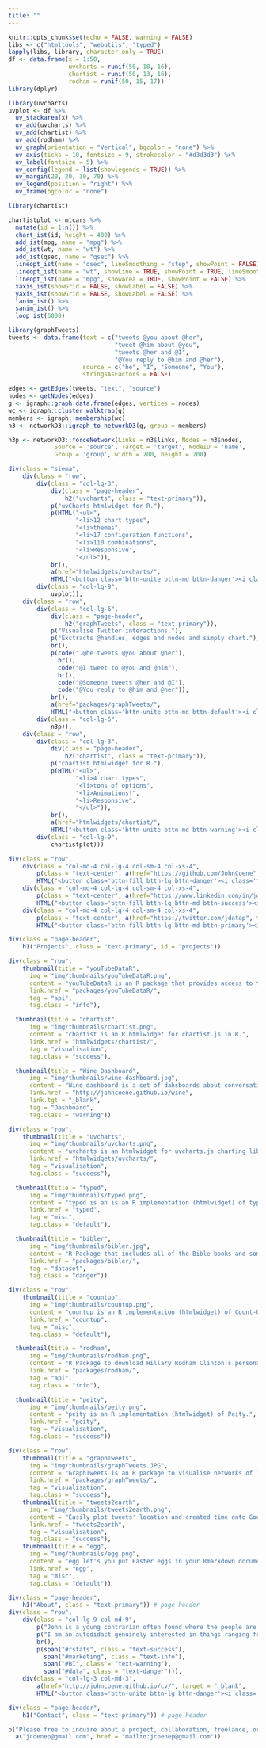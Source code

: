 ```yaml
---
title: ""
---
```


```r
knitr::opts_chunk$set(echo = FALSE, warning = FALSE)
libs <- c("htmltools", "webutils", "typed")
lapply(libs, library, character.only = TRUE)
df <- data.frame(x = 1:50,
                 uvcharts = runif(50, 10, 16),
                 chartist = runif(50, 13, 16),
                 rodham = runif(50, 15, 17))
library(dplyr)

library(uvcharts)
uvplot <- df %>%
  uv_stackarea(x) %>%
  uv_add(uvcharts) %>%
  uv_add(chartist) %>%
  uv_add(rodham) %>%
  uv_graph(orientation = "Vertical", bgcolor = "none") %>%
  uv_axis(ticks = 10, fontsize = 9, strokecolor = "#d3d3d3") %>%
  uv_label(fontsize = 5) %>%
  uv_config(legend = list(showlegends = TRUE)) %>%
  uv_margin(20, 20, 30, 70) %>%
  uv_legend(position = "right") %>% 
  uv_frame(bgcolor = "none")

library(chartist)

chartistplot <- mtcars %>%
  mutate(id = 1:n()) %>%
  chart_ist(id, height = 400) %>%
  add_ist(mpg, name = "mpg") %>%
  add_ist(wt, name = "wt") %>%
  add_ist(qsec, name = "qsec") %>%
  lineopt_ist(name = "qsec", lineSmoothing = "step", showPoint = FALSE) %>%
  lineopt_ist(name = "wt", showLine = TRUE, showPoint = TRUE, lineSmoothing = 3) %>%
  lineopt_ist(name = "mpg", showArea = TRUE, showPoint = FALSE) %>%
  xaxis_ist(showGrid = FALSE, showLabel = FALSE) %>%
  yaxis_ist(showGrid = FALSE, showLabel = FALSE) %>%
  lanim_ist() %>%
  sanim_ist() %>%
  loop_ist(6000)

library(graphTweets)
tweets <- data.frame(text = c("tweets @you about @her", 
                              "tweet @him about @you", 
                              "tweets @her and @I",
                              "@You reply to @him and @her"),
                     source = c("he", "I", "Someone", "You"),
                     stringsAsFactors = FALSE)

edges <- getEdges(tweets, "text", "source")
nodes <- getNodes(edges)
g <- igraph::graph.data.frame(edges, vertices = nodes)
wc <- igraph::cluster_walktrap(g)
members <- igraph::membership(wc)
n3 <- networkD3::igraph_to_networkD3(g, group = members)

n3p <- networkD3::forceNetwork(Links = n3$links, Nodes = n3$nodes,
             Source = 'source', Target = 'target', NodeID = 'name',
             Group = 'group', width = 200, height = 200)
```

```r
div(class = "siema",
    div(class = "row",
        div(class = "col-lg-3",
            div(class = "page-header",
                h2("uvcharts", class = "text-primary")),
            p("uvCharts htmlwidget for R."),
            p(HTML("<ul>",
                   "<li>12 chart types",
                   "<li>themes",
                   "<li>17 configuration functions",
                   "<li>110 combinations",
                   "<li>Responsive",
                   "</ul>")),
            br(),
            a(href="htmlwidgets/uvcharts/",
            HTML("<button class='bttn-unite bttn-md bttn-danger'><i class='fa fa-rocket' aria-hidden='true'></i> Get Started</button>"))),
        div(class = "col-lg-9",
            uvplot)),
    div(class = "row",
        div(class = "col-lg-6",
            div(class = "page-header",
                h2("graphTweets", class = "text-primary")),
            p("Visualise Twitter interactions."),
            p("Exctracts @handles, edges and nodes and simply chart."),
            br(),
            p(code(".@he tweets @you about @her"),
              br(),
              code("@I tweet to @you and @him"),
              br(),
              code("@Someone tweets @her and @I"),
              code("@You reply to @him and @her")),
            br(),
            a(href="packages/graphTweets/",
            HTML("<button class='bttn-unite bttn-md bttn-default'><i class='fa fa-book' aria-hidden='true'></i> Docs</button>"))),
        div(class = "col-lg-6",
            n3p)),
    div(class = "row",
        div(class = "col-lg-3",
            div(class = "page-header",
                h2("chartist", class = "text-primary")),
            p("chartist htmlwidget for R."),
            p(HTML("<ul>",
                   "<li>4 chart types",
                   "<li>tons of options",
                   "<li>Animations!",
                   "<li>Responsive",
                   "</ul>")),
            br(),
            a(href="htmlwidgets/chartist/",
            HTML("<button class='bttn-unite bttn-md bttn-warning'><i class='fa fa-rocket' aria-hidden='true'></i> Get Started</button>"))),
        div(class = "col-lg-9",
            chartistplot)))
```

```r
div(class = "row",
    div(class = "col-md-4 col-lg-4 col-sm-4 col-xs-4",
        p(class = "text-center", a(href="https://github.com/JohnCoene", target = "_blank",
        HTML("<button class='bttn-fill bttn-lg bttn-danger'><i class='fa fa-github' aria-hidden='true'></i></button>")))),
    div(class = "col-md-4 col-lg-4 col-sm-4 col-xs-4",
        p(class = "text-center", a(href="https://www.linkedin.com/in/johncoene/", target = "_blank",
        HTML("<button class='bttn-fill bttn-lg bttn-md bttn-success'><i class='fa fa-linkedin' aria-hidden='true'></i></button>")))),
    div(class = "col-md-4 col-lg-4 col-sm-4 col-xs-4",
        p(class = "text-center", a(href="https://twitter.com/jdatap", target = "_blank",
        HTML("<button class='bttn-fill bttn-lg bttn-md bttn-primary'><i class='fa fa-twitter' aria-hidden='true'></i></button>")))))
```

```r
div(class = "page-header",
    h1("Projects", class = "text-primary", id = "projects"))
```


```r
div(class = "row",
    thumbnail(title = "youTubeDataR", 
      img = "img/thumbnails/youTubeDataR.png",
      content = "youTubeDataR is an R package that provides access to the YouTube Data API",
      link.href = "packages/youTubeDataR/",
      tag = "api",
      tag.class = "info"),

  thumbnail(title = "chartist", 
      img = "img/thumbnails/chartist.png",
      content = "chartist is an R htmlwidget for chartist.js in R.",
      link.href = "htmlwidgets/chartist/",
      tag = "visualisation",
      tag.class = "success"),

  thumbnail(title = "Wine Dashboard", 
      img = "img/thumbnails/wine-dashboard.jpg",
      content = "Wine dashboard is a set of dahsboards about conversations on wine occuring on Twitter.",
      link.href = "http://johncoene.github.io/wine",
      link.tgt = "_blank",
      tag = "Dashboard",
      tag.class = "warning"))

```

```r

div(class = "row",
    thumbnail(title = "uvcharts", 
      img = "img/thumbnails/uvcharts.png",
      content = "uvcharts is an htmlwidget for uvcharts.js charting library.",
      link.href = "htmlwidgets/uvcharts/",
      tag = "visualisation",
      tag.class = "success"),

  thumbnail(title = "typed", 
      img = "img/thumbnails/typed.png",
      content = "typed is an is an R implementation (htmlwidget) of typed.js.",
      link.href = "typed",
      tag = "misc",
      tag.class = "default"),

  thumbnail(title = "bibler", 
      img = "img/thumbnails/bibler.jpg",
      content = "R Package that includes all of the Bible books and some text mining utilities.",
      link.href = "packages/bibler/",
      tag = "dataset",
      tag.class = "danger"))
```

```r
div(class = "row",
    thumbnail(title = "countup", 
      img = "img/thumbnails/countup.png",
      content = "countup is an R implementation (htmlwidget) of Count-Up.js.",
      link.href = "countup",
      tag = "misc",
      tag.class = "default"),

  thumbnail(title = "rodham", 
      img = "img/thumbnails/rodham.png",
      content = "R Package to download Hillary Rodham Clinton's personal emails.",
      link.href = "packages/rodham/",
      tag = "api",
      tag.class = "info"),

  thumbnail(title = "peity", 
      img = "img/thumbnails/peity.png",
      content = "peity is an R implementation (htmlwidget) of Peity.",
      link.href = "peity",
      tag = "visualisation",
      tag.class = "success"))
```

```r
div(class = "row",
    thumbnail(title = "graphTweets", 
      img = "img/thumbnails/graphTweets.JPG",
      content = "GraphTweets is an R package to visualise networks of Twitter interactions.",
      link.href = "packages/graphTweets/",
      tag = "visualisation",
      tag.class = "success"),
    thumbnail(title = "tweets2earth", 
      img = "img/thumbnails/tweets2earth.png",
      content = "Easily plot tweets' location and created time onto Google Earth",
      link.href = "tweets2earth",
      tag = "visualisation",
      tag.class = "success"),
    thumbnail(title = "egg", 
      img = "img/thumbnails/egg.png",
      content = "egg let's you put Easter eggs in your Rmarkdown documents.",
      link.href = "egg",
      tag = "misc",
      tag.class = "default"))
```

```r
div(class = "page-header", 
    h1("About", class = "text-primary")) # page header
div(class = "row",
    div(class = "col-lg-9 col-md-9",
        p("John is a young contrarian often found where the people are few and the drinks many."),
        p("I am an autodidact genuinely interested in things ranging from politics to data."),
        br(),
        p(span("#rstats", class = "text-success"),
          span("#marketing", class = "text-info"),
          span("#BI", class = "text-warning"),
          span("#data", class = "text-danger"))),
    div(class = "col-lg-3 col-md-3", 
        a(href="http://johncoene.github.io/cv/", target = "_blank",
        HTML("<button class='bttn-unite bttn-lg bttn-danger'><i class='fa fa-address-card' aria-hidden='true'></i> Resume</button>"))))
```

```r
div(class = "page-header",
    h1("Contact", class = "text-primary")) # page header

p("Please free to inquire about a project, collaboration, freelance, or other opportunities such as free cake:", 
  a("jcoenep@gmail.com", href = "mailto:jcoenep@gmail.com"))
```